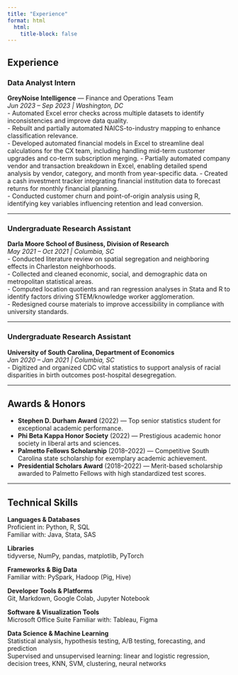 ```yaml
---
title: "Experience"
format: html
  html:
    title-block: false
---
```


## Experience

### Data Analyst Intern  
**GreyNoise Intelligence** — Finance and Operations Team  
*Jun 2023 – Sep 2023 | Washington, DC*  
- Automated Excel error checks across multiple datasets to identify inconsistencies and improve data quality.  
- Rebuilt and partially automated NAICS-to-industry mapping to enhance classification relevance.  
- Developed automated financial models in Excel to streamline deal calculations for the CX team, including handling mid-term customer upgrades and co-term subscription merging.
- Partially automated company vendor and transaction breakdown in Excel, enabling detailed spend analysis by vendor, category, and month from year-specific data.
- Created a cash investment tracker integrating financial institution data to forecast returns for monthly financial planning.  
- Conducted customer churn and point-of-origin analysis using R, identifying key variables influencing retention and lead conversion.

---

### Undergraduate Research Assistant  
**Darla Moore School of Business, Division of Research**  
*May 2021 – Oct 2021 | Columbia, SC*  
- Conducted literature review on spatial segregation and neighboring effects in Charleston neighborhoods.  
- Collected and cleaned economic, social, and demographic data on metropolitan statistical areas.  
- Computed location quotients and ran regression analyses in Stata and R to identify factors driving STEM/knowledge worker agglomeration.  
- Redesigned course materials to improve accessibility in compliance with university standards.

---

### Undergraduate Research Assistant  
**University of South Carolina, Department of Economics**  
*Jan 2020 – Jan 2021 | Columbia, SC*  
- Digitized and organized CDC vital statistics to support analysis of racial disparities in birth outcomes post-hospital desegregation.

---

## Awards & Honors

- **Stephen D. Durham Award** (2022) — Top senior statistics student for exceptional academic performance.  
- **Phi Beta Kappa Honor Society** (2022) — Prestigious academic honor society in liberal arts and sciences.  
- **Palmetto Fellows Scholarship** (2018–2022) — Competitive South Carolina state scholarship for exemplary academic achievement.  
- **Presidential Scholars Award** (2018–2022) — Merit-based scholarship awarded to Palmetto Fellows with high standardized test scores.

---

## Technical Skills

**Languages & Databases**  
Proficient in: Python, R, SQL  
Familiar with: Java, Stata, SAS

**Libraries**  
tidyverse, NumPy, pandas, matplotlib, PyTorch  

**Frameworks & Big Data**  
Familiar with: PySpark, Hadoop (Pig, Hive)  

**Developer Tools & Platforms**  
Git, Markdown, Google Colab, Jupyter Notebook  

**Software & Visualization Tools**  
Microsoft Office Suite
Familiar with: Tableau, Figma  

**Data Science & Machine Learning**  
Statistical analysis, hypothesis testing, A/B testing, forecasting, and prediction  
Supervised and unsupervised learning: linear and logistic regression, decision trees, KNN, SVM, clustering, neural networks
